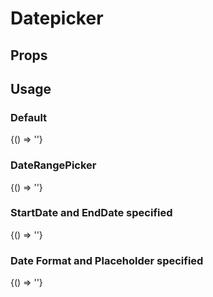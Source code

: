 
# Datepicker

<Meta
  title='Datepicker'
  component='fw-datepicker'
/>

## Props

<Props of="fw-datepicker"/>

## Usage

### Default
<Preview>
<Story name='Default'>{() => '<fw-datepicker></fw-datepicker>'}</Story>
</Preview>

### DateRangePicker
<Preview>
<Story name='DateRangePicker'>{() => '<fw-datepicker mode="range"></fw-datepicker>'}</Story>
</Preview>

### StartDate and EndDate specified
<Preview>
<Story name='minDate and maxDate specified'>{() => '<fw-datepicker min-date="10-04-2020" max-date="29-09-2020"></fw-datepicker>'}</Story>
</Preview>

### Date Format and Placeholder specified
<Preview>
<Story name='Date Format and Placeholder specified'>{() => '<fw-datepicker date-format="DD-MMMM-YYYY" placeholder="Pick a Date"></fw-datepicker>'}</Story>
</Preview>
